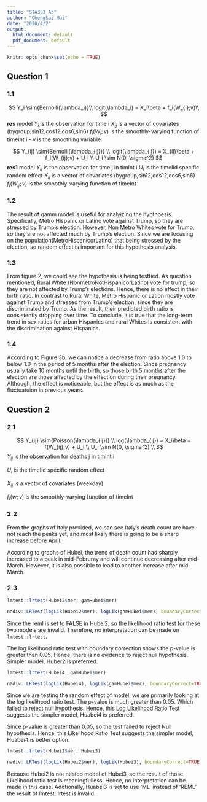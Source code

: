 ```yaml
---
title: "STA303 A3"
author: "Chengkai Mai"
date: "2020/4/2"
output:
  html_document: default
  pdf_document: default
---
```


```r
knitr::opts_chunk$set(echo = TRUE)
```

## Question 1

### 1.1

$$
Y_i \sim{Bernolli(\lambda_i)}\\
logit(\lambda_i) = X_i\beta +  f_i(W_{i};v)\\
$$
**res** model
$Y_{i}$ is the observation for time i
$X_{ij}$ is a vector of covariates (bygroup,sin12,cos12,cos6,sin6)
$f_i(W_{i}; v)$ is the smoothly-varying function of timeInt i
- v is the smoothing variable



$$
Y_{ij} \sim{Bernolli(\lambda_{ij})} \\
logit(\lambda_{ij}) = X_{ij}\beta + f_i(W_{ij};v) + U_i \\
U_i \sim N(0, \sigma^2)
$$
**res1** model
$Y_{ij}$ is the observation for time j in timInt i
$U_i$ is the timeIid specific random effect
$X_{ij}$ is a vector of covariates (bygroup,sin12,cos12,cos6,sin6)
$f_i(W_{ij}; v)$ is the smoothly-varying function of timeInt



### 1.2

The result of gamm model is useful for analyizing the hypthoesis. Specifically, Metro Hispanic or Latino vote against Trump, so they are stressed by Trump's election. However, Non Metro Whites vote for Trump, so they are not affected much by Trump's election. Since we are focusing on the population(MetroHispanicorLatino) that being stressed by the election, so random effect is important for this hypothesis analysis. 


### 1.3
From figure 2, we could see the hypothesis is being testfied. As question mentioned, Rural White (NonmetroNotHispanicorLatino) vote for trump, so they are not affected by Trump's elections. Hence, there is no effect in their birth ratio. In contrast to Rural White, Metro Hispanic or Lation mostly vote against Trump and stressed from Trump's election, since they are discriminated by Trump. As the result, their predicted birth ratio is consistently dropping over time.
To conclude, it is true that the long-term trend in sex ratios for urban Hispanics and rural Whites is consistent with the  discrimination against Hispanics.


### 1.4

According to Figure 3b, we can notice a decrease from ratio above 1.0 to below 1.0 in the period of 5 months after the election. Since pregnancy usually take 10 months until the birth, so those birth 5 months after the election are those affected by the effection during their pregnancy. Although, the effect is noticeable, but the effect is as much as the fluctuatuion in previous years.




## Question 2

### 2.1 
$$
Y_{ij} \sim{Poisson(\lambda_{ij})} \\
log(\lambda_{ij}) = X_i\beta + f(W_{ij};v) + U_i \\
U_i \sim N(0, \sigma^2) \\
$$
$Y_{ij}$ is the observation for deaths j in timInt i

$U_i$ is the timeIid specific random effect

$X_{ij}$ is a vector of covariates (weekday)

$f_i(w; v)$ is the smoothly-varying function of timeInt


### 2.2
From the graphs of Italy provided, we can see Italy's death count are have not reach the peaks yet, and most likely there is going to be a sharp increase before April.

According to graphs of Hubei, the trend of death count had sharply increased to a peak in mid-Februray and will continue decreasing after mid-March. However, it is also possible to lead to another increase after mid-March. 



### 2.3

```r
lmtest::lrtest(Hubei2$mer, gamHubei$mer)

nadiv::LRTest(logLik(Hubei2$mer), logLik(gamHubei$mer), boundaryCorrect=TRUE)
```

Since the reml is set to FALSE in Hubei2, so the likelihood ratio test for these two models are invalid. Therefore, no interpretation can be made on `lmtest::lrtest`.

The log likelihood ratio test with boundary correction  shows the p-value is greater than 0.05. Hence, there is no evidence to reject null hypothesis. Simpler model, Huber2 is preferred.


```r
lmtest::lrtest(Hubei4, gamHubei$mer)

nadiv::LRTest(logLik(Hubei4), logLik(gamHubei$mer), boundaryCorrect=TRUE)
```

Since we are testing the random effect of model, we are primarily looking at the log likelihood ratio test. The p-value is much greater than 0.05. Which failed to reject null hypothesis. Hence, this Log Likelihood Ratio Test suggests the simpler model, Huabei4 is preferred.

Since p-value is greater than 0.05, so the test failed to reject Null hypothesis. Hence, this Likelihood Ratio Test suggests the simpler model, Huabei4 is better option.


```r
lmtest::lrtest(Hubei2$mer, Hubei3)

nadiv::LRTest(logLik(Hubei2$mer), logLik(Hubei3), boundaryCorrect=TRUE)
```

Because Hubei2 is not nested model of Hubei3, so the result of those Likelihood ratio test is meaningfulless.
Hence, no interpretation can be made in this case. Addtionally, Huabei3 is set to use 'ML' instead of 'REML' the result of lmtest::lrtest is invalid.



